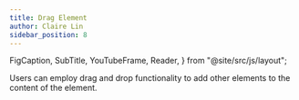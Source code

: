```yaml
---
title: Drag Element
author: Claire Lin
sidebar_position: 8
---
```


  FigCaption,
  SubTitle,
  YouTubeFrame,
  Reader,
} from "@site/src/js/layout";

<SubTitle text="Drag Element to Element" />
<Reader text="User" />

Users can employ drag and drop functionality to add other elements to the content of the element.

<YouTubeFrame
  src="https://www.youtube-nocookie.com/embed/l0ZjILm8NZc"
  title="Drag Element to Element"
/>
